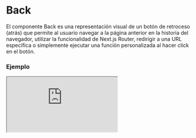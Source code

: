 # Back

El componente Back es una representación visual de un botón de retroceso (atrás) que permite al usuario navegar a la página anterior en la historia del navegador, utilizar la funcionalidad de Next.js Router, redirigir a una URL específica o simplemente ejecutar una función personalizada al hacer click en el botón.


### Ejemplo

<Iframe
  minHeightIframe="30dvh"
  src="https://fenextjs-component-storybook.vercel.app/iframe.html?args=&id=component-back--index&viewMode=story"
/>

### Importación

Para importar el componente Back, se puede hacer desde fenextjs

```tsx copy
import { Back } from "fenextjs";
```

### Parámetros

| Parámetro           | Tipo                                      | Requerido | Default             | Descripcion                                                                                                           |
| ------------------- | ----------------------------------------- | --------- | ------------------- | --------------------------------------------------------------------------------------------------------------------- |
| loader              | boolean                                   | no        | false               | Indica si el componente está en estado de carga, mostrando un indicador de spinner y deshabilitando su funcionalidad. |
| disabled            | boolean                                   | no        | false               | Indica si el botón está deshabilitado.                                                                                |
| onClick             | function                                  | no        | undefined           | Función personalizada que se ejecuta al hacer click en el botón.                                                      |
| icon                | ReactNode                                 | no        | \<PaginationPre /\> | Icono que se muestra dentro del botón.                                                                                |
| children            | ReactNode                                 | no        | 'Back'              | Contenido o texto que se muestra dentro del botón.                                                                    |
| typeOnBack          | 'history' \| 'router' \| 'link' \| 'none' | no        | 'history'           | Tipo de acción a ejecutar al hacer click en el botón.                                                                 |
| link                | string                                    | no        | ''                  | URL a la que redirigir si 'typeOnBack' es 'link'.                                                                     |
| useHistoryMinLenght | boolean                                   | no        | false               | Determina si se debe mostrar el botón solo si el historial del navegador tiene una longitud mínima.                   |
| minLenght           | number                                    | no        | 2                   | Longitud mínima del historial del navegador para mostrar el botón.                                                    |
| className           | string                                    | no        | ''                  | Clase CSS para personalizar el contenedor del botón.                                                                  |
| classNameDisabled   | string                                    | no        | ''                  | Clase CSS para el estado deshabilitado del botón.                                                                     |
| classNameIcon       | string                                    | no        | ''                  | Clase CSS para el icono del botón.                                                                                    |
| classNameContent    | string                                    | no        | ''                  | Clase CSS para el contenido del botón.                                                                                |

### Redireccionamiento

Dependiendo del valor de 'typeOnBack', la redirección se ejecutará de la siguiente manera:

| Tipo de back | Redireccion       | Descripción                                                           |
| ------------ | ----------------- | --------------------------------------------------------------------- |
| history      | history.back()    | Redirección a la página anterior mediante el historial del navegador. |
| router       | router.back()     | Redirección utilizando el router de Next.js.                          |
| link         | router.push(link) | Redirección a una URL específica.                                     |
| none         | Ninguna acción    | No se realiza ninguna redirección.                                    |

### Storybook

Para ver el storybook del componente lo puede hacer con este [link](https://fenextjs-component-storybook.vercel.app/?path=/story/component-back--index)

### Usos

- Básico

```tsx copy
<Back />
```

- Back con texto personalizado

```tsx copy
<Back>Go Back</Back>
```

- Back con acción personalizada

```tsx copy
<Back onClick={() => console.log("Botón clickeado")}>Volver</Back>
```

- Back deshabilitado

```tsx copy
<Back disabled={true} />
```
